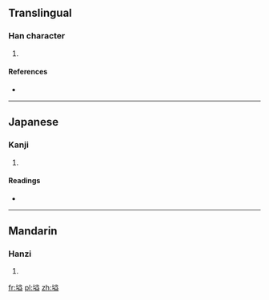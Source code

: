 ==Translingual==

===Han character===
{{Han char|rn=32|rad=土|as=10|sn=13|four=|canj=土廿金廿 (GTCT)}}

# {{defn|Han|sort=土10}}

====References====
* {{Han ref|kx=0236.341|dkj=05380|dj=0474.260|hdz=10473.070|uh=5867|ud=22631}}

----

==Japanese==

===Kanji===
{{ja-kanji|grade=|rs=土10}}

# {{defn|Japanese|sort=土10}}

====Readings====
* {{ja-readings|on=[[あい]] (ai), [[え]] (e)|kun=[[けわしい]] (kewashii)}}

----

==Mandarin==

===Hanzi===
{{cmn-hanzi|pin=[[ài]] ([[ai4]])|wg=ai<sup>4</sup>}}

# {{defn|Mandarin|sort=土10}}

[[fr:塧]]
[[pl:塧]]
[[zh:塧]]